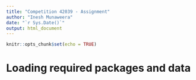 ```yaml
---
title: "Competition 42039 - Assignment"
author: "Inesh Munaweera"
date: "`r Sys.Date()`"
output: html_document
---
```


```r
knitr::opts_chunk$set(echo = TRUE)
```

# Loading required packages and data

```r

```

